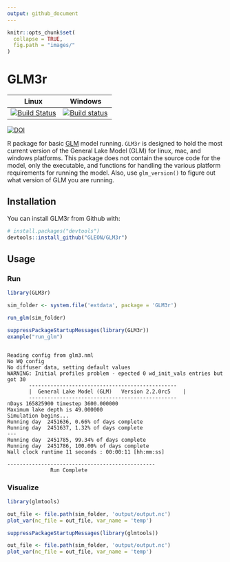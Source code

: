 ```yaml
---
output: github_document
---
```


<!-- README.md is generated from README.Rmd. Please edit that file -->

```r
knitr::opts_chunk$set(
  collapse = TRUE,
  fig.path = "images/"
)
```

GLM3r
====

|Linux | Windows | 
| -------------|-------------|
|[![Build Status](https://travis-ci.org/GLEON/GLM3r.svg?branch=master)](https://travis-ci.org/GLEON/GLM3r)| [![Build status](https://ci.appveyor.com/api/projects/status/uevfoyg53n6wk2bv?svg=true)](https://ci.appveyor.com/project/jread-usgs/GLM3r) 

[![DOI](https://zenodo.org/badge/23404/GLEON/GLM3r.svg)](https://zenodo.org/badge/latestdoi/23404/GLEON/GLM3r)

R package for basic [GLM](http://aed.see.uwa.edu.au/research/models/GLM/) model running. `GLM3r` is designed to hold the most current version of the General Lake Model (GLM) for linux, mac, and windows platforms. This package does not contain the source code for the model, only the executable, and functions for handling the various platform requirements for running the model. Also, use `glm_version()` to figure out what version of GLM you are running. 

## Installation

You can install GLM3r from Github with:

```r
# install.packages("devtools")
devtools::install_github("GLEON/GLM3r")
```

## Usage

### Run

```r
library(GLM3r)

sim_folder <- system.file('extdata', package = 'GLM3r')

run_glm(sim_folder)
```

```r
suppressPackageStartupMessages(library(GLM3r))
example("run_glm")
```

```{ }

Reading config from glm3.nml
No WQ config
No diffuser data, setting default values
WARNING: Initial profiles problem - epected 0 wd_init_vals entries but got 30
       ------------------------------------------------
       |  General Lake Model (GLM)   Version 2.2.0rc5    |
       ------------------------------------------------
nDays 165825900 timestep 3600.000000
Maximum lake depth is 49.000000
Simulation begins...
Running day  2451636, 0.66% of days complete
Running day  2451637, 1.32% of days complete
---
Running day  2451785, 99.34% of days complete
Running day  2451786, 100.00% of days complete
Wall clock runtime 11 seconds : 00:00:11 [hh:mm:ss]

------------------------------------------------
              Run Complete

```

### Visualize

```r
library(glmtools)

out_file <- file.path(sim_folder, 'output/output.nc')
plot_var(nc_file = out_file, var_name = 'temp')

```

```r
suppressPackageStartupMessages(library(glmtools))

out_file <- file.path(sim_folder, 'output/output.nc')
plot_var(nc_file = out_file, var_name = 'temp')

```

